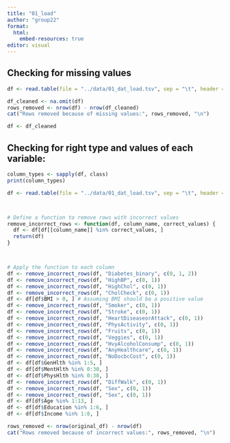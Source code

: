 ```yaml
---
title: "01_load"
author: "group22"
format:
  html:
    embed-resources: true
editor: visual
---
```


## Checking for missing values

```r
df <- read.table(file = "../data/01_dat_load.tsv", sep = "\t", header = TRUE)

df_cleaned <- na.omit(df)
rows_removed <- nrow(df) - nrow(df_cleaned)
cat("Rows removed because of missing values:", rows_removed, "\n")
```
```r
df <- df_cleaned
```


## Checking for right type and values of each variable:

```r
column_types <- sapply(df, class)
print(column_types)
```

```r
df <- read.table(file = "../data/01_dat_load.tsv", sep = "\t", header = TRUE)



# Define a function to remove rows with incorrect values
remove_incorrect_rows <- function(df, column_name, correct_values) {
  df <- df[df[[column_name]] %in% correct_values, ]
  return(df)
}



# Apply the function to each column
df <- remove_incorrect_rows(df, "Diabetes_binary", c(0, 1, 2))
df <- remove_incorrect_rows(df, "HighBP", c(0, 1))
df <- remove_incorrect_rows(df, "HighChol", c(0, 1))
df <- remove_incorrect_rows(df, "CholCheck", c(0, 1))
df <- df[df$BMI > 0, ] # Assuming BMI should be a positive value
df <- remove_incorrect_rows(df, "Smoker", c(0, 1))
df <- remove_incorrect_rows(df, "Stroke", c(0, 1))
df <- remove_incorrect_rows(df, "HeartDiseaseorAttack", c(0, 1))
df <- remove_incorrect_rows(df, "PhysActivity", c(0, 1))
df <- remove_incorrect_rows(df, "Fruits", c(0, 1))
df <- remove_incorrect_rows(df, "Veggies", c(0, 1))
df <- remove_incorrect_rows(df, "HvyAlcoholConsump", c(0, 1))
df <- remove_incorrect_rows(df, "AnyHealthcare", c(0, 1))
df <- remove_incorrect_rows(df, "NoDocbcCost", c(0, 1))
df <- df[df$GenHlth %in% 1:5, ]
df <- df[df$MentHlth %in% 0:30, ]
df <- df[df$PhysHlth %in% 0:30, ]
df <- remove_incorrect_rows(df, "DiffWalk", c(0, 1))
df <- remove_incorrect_rows(df, "Sex", c(0, 1))
df <- remove_incorrect_rows(df, "Sex", c(0, 1))
df <- df[df$Age %in% 1:13, ]
df <- df[df$Education %in% 1:6, ]
df <- df[df$Income %in% 1:8, ]

rows_removed <- nrow(original_df) - nrow(df)
cat("Rows removed because of incorrect values:", rows_removed, "\n")
```

